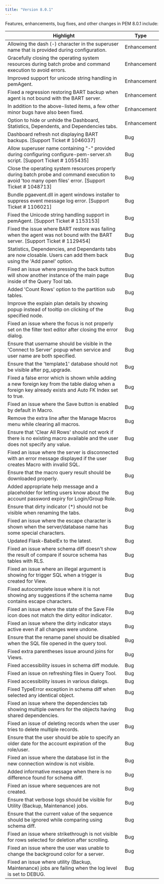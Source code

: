 ```yaml
---
title: "Version 8.0.1"
---
```


Features, enhancements, bug fixes, and other changes in PEM 8.0.1 include:

 Highlight | Type |
| --------- | -----|
| Allowing the dash (-) character in the superuser name that is provided during configuration. | Enhancement |
| Gracefully closing the operating system resources during batch probe and command execution to avoid errors. | Enhancement |
| Improved support for unicode string handling in pemAgent. | Enhancement |
| Fixed a regression restoring BART backup when agent is not bound with the BART server. | Enhancement |
| In addition to the above-listed items, a few other minor bugs have also been fixed. | Enhancement |
| Option to hide or unhide the Dashboard, Statistics, Dependents, and Dependencies tabs. | Enhancement |
| Dashboard refresh not displaying BART backups. [Support Ticket # 1046037] | Bug |
| Allow superuser name containing "-" provided during configuring configure-pem-server.sh script. [Support Ticket # 1055435] | Bug |
| Close the operating system resources properly during batch probe and command execution to avoid 'too many open files' error. [Support Ticket # 1048713] | Bug |
| Bundle pgaevent.dll in agent windows installer to suppress event message log error. [Support Ticket # 1106021] | Bug |
| Fixed the Unicode string handling support in pemAgent. [Support Ticket # 1153153] | Bug |
| Fixed the issue where BART restore was failing when the agent was not bound with the BART server. [Support Ticket # 1129454] | Bug |
| Statistics, Dependencies, and Dependants tabs are now closable. Users can add them back using the 'Add panel' option. | Bug |
| Fixed an issue where pressing the back button will show another instance of the main page inside of the Query Tool tab. | Bug |
| Added 'Count Rows' option to the partition sub tables. | Bug |
| Improve the explain plan details by showing popup instead of tooltip on clicking of the specified node. | Bug |
| Fixed an issue where the focus is not properly set on the filter text editor after closing the error dialog. | Bug |
| Ensure that username should be visible in the 'Connect to Server' popup when service and user name are both specified. | Bug |
| Ensure that the 'template1' database should not be visible after pg_upgrade. | Bug |
| Fixed a false error which is shown while adding a new foreign key from the table dialog when a foreign key already exists and Auto FK Index set to true. | Bug |
| Fixed an issue where the Save button is enabled by default in Macro. | Bug |
| Remove the extra line after the Manage Macros menu while clearing all macros. | Bug |
| Ensure that 'Clear All Rows' should not work if there is no existing macro available and the user does not specify any value. | Bug |
| Fixed an issue where the server is disconnected with an error message displayed if the user creates Macro with invalid SQL. | Bug |
| Ensure that the macro query result should be downloaded properly. | Bug |
| Added appropriate help message and a placeholder for letting users know about the account password expiry for Login/Group Role. | Bug |
| Ensure that dirty indicator (*) should not be visible when renaming the tabs. | Bug |
| Fixed an issue where the escape character is shown when the server/database name has some special characters. | Bug |
| Updated Flask-BabelEx to the latest. | Bug |
| Fixed an issue where schema diff doesn't show the result of compare if source schema has tables with RLS. | Bug |
| Fixed an issue where an illegal argument is showing for trigger SQL when a trigger is created for View. | Bug |
| Fixed autocomplete issue where it is not showing any suggestions if the schema name contains escape characters. | Bug |
| Fixed an issue where the state of the Save File icon does not match the dirty editor indicator. | Bug |
| Fixed an issue where the dirty indicator stays active even if all changes were undone. | Bug |
| Ensure that the rename panel should be disabled when the SQL file opened in the query tool. | Bug |
| Fixed extra parentheses issue around joins for Views. | Bug |
| Fixed accessibility issues in schema diff module. | Bug |
| Fixed an issue on refreshing files in Query Tool. | Bug |
| Fixed accessibility issues in various dialogs. | Bug |
| Fixed TypeError exception in schema diff when selected any identical object. | Bug |
| Fixed an issue where the dependencies tab showing multiple owners for the objects having shared dependencies. | Bug |
| Fixed an issue of deleting records when the user tries to delete multiple records. | Bug |
| Ensure that the user should be able to specify an older date for the account expiration of the role/user. | Bug |
| Fixed an issue where the database list in the new connection window is not visible. | Bug |
| Added informative message when there is no difference found for schema diff. | Bug |
| Fixed an issue where sequences are not created. | Bug |
| Ensure that verbose logs should be visible for Utility (Backup, Maintenance) jobs. | Bug |
| Ensure that the current value of the sequence should be ignored while comparing using schema diff. | Bug |
| Fixed an issue where strikethrough is not visible for rows selected for deletion after scrolling. | Bug |
| Fixed an issue where the user was unable to change the background color for a server. | Bug |
| Fixed an issue where utility (Backup, Maintenance) jobs are failing when the log level is set to DEBUG. | Bug |
